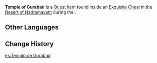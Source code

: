 {{About|the Quest Item|the location|Safhe Shatranj}}
{{Item Infobox
|id           = 120091
|image        = Item Temple of Gurabad.png
|type         = Quest Items
|group        = Chess Pieces
|description  = A chess piece placed in the temple of Gurabad. This piece resembles the grand temple to King Deshret in Gurabad.
|source1      = [[Exquisite Chest]] in the [[Desert of Hadramaveth]]
}}
'''Temple of Gurabad''' is a [[Quest Item]] found inside an [[Exquisite Chest]] in the [[Desert of Hadramaveth]] during the {{Quest|"The Falcon's Hunt"}}.

==Other Languages==
{{Other Languages
|default_hidden = 1
|en      = Temple of Gurabad
|zhs     = 「居尔城神殿」
|zhs_rm  = "Jū'ěr-chéng Shéndiàn"
|zht     = 「居爾城神殿」
|zht_rm  = "Jū'ěr-chéng Shéndiàn"
|ja      = 「ジュラバド神殿」
|ja_rm   = "Jurabado Shinden"
|ko      = 「구라바드 신전」
|es      = Templo de Gurabad
|fr      = Temple de Gurabad
|ru      = Храм Гюрабада
|th      = "วิหารแห่ง Gurabad"
|th_rm   = 
|vi      = Thần Điện Gurabad
|de      = „Tempel von Gurabad“
|id      = Kuil Gurabad
|pt      = Templo de Gurabad
|tr      = Gurabad Tapınağı
|it      = Tempio di Gurabad
}}

==Change History==
{{Change History|3.4}}

[[es:Templo de Gurabad]]